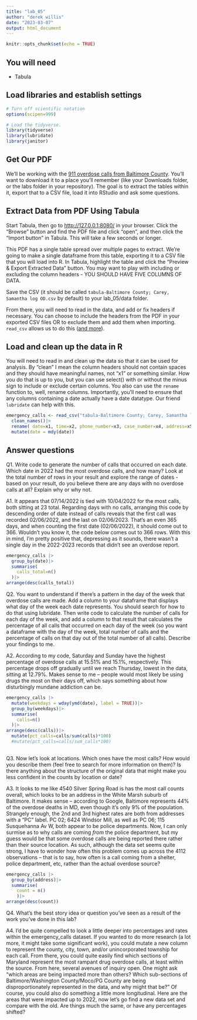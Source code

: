 ```yaml
---
title: "lab_05"
author: "derek willis"
date: "2023-03-07"
output: html_document
---
```


```r
knitr::opts_chunk$set(echo = TRUE)
```

## You will need

-   Tabula

## Load libraries and establish settings

```r
# Turn off scientific notation
options(scipen=999)

# Load the tidyverse.
library(tidyverse)
library(lubridate)
library(janitor)
```

## Get Our PDF

We'll be working with the [911 overdose calls from Baltimore County](https://drive.google.com/file/d/1qkYuojGF_6WKFr5aNQxmewDzcKyOiJFr/view?usp=share_link). You'll want to download it to a place you'll remember (like your Downloads folder, or the labs folder in your repository). The goal is to extract the tables within it, export that to a CSV file, load it into RStudio and ask some questions.

## Extract Data from PDF Using Tabula

Start Tabula, then go to <http://127.0.0.1:8080/> in your browser. Click the "Browse" button and find the PDF file and click "open", and then click the "Import button" in Tabula. This will take a few seconds or longer.

This PDF has a single table spread over multiple pages to extract. We're going to make a single dataframe from this table, exporting it to a CSV file that you will load into R. In Tabula, highlight the table and click the "Preview & Export Extracted Data" button. You may want to play with including or excluding the column headers - YOU SHOULD HAVE FIVE COLUMNS OF DATA.

Save the CSV (it should be called `tabula-Baltimore County; Carey, Samantha log OD.csv` by default) to your lab_05/data folder.

From there, you will need to read in the data, and add or fix headers if necessary. You can choose to include the headers from the PDF in your exported CSV files OR to exclude them and add them when importing. `read_csv` allows us to do this ([and more](https://readr.tidyverse.org/reference/read_delim.html)).

## Load and clean up the data in R

You will need to read in and clean up the data so that it can be used for analysis. By "clean" I mean the column headers should not contain spaces and they should have meaningful names, not "x1" or something similar. How you do that is up to you, but you can use select() with or without the minus sign to include or exclude certain columns. You also can use the `rename` function to, well, rename columns. Importantly, you'll need to ensure that any columns containing a date actually have a date datatype. Our friend `lubridate` can help with this.

```r

emergency_calls <- read_csv("tabula-Baltimore County; Carey, Samantha log OD.csv", col_name = FALSE) |>
  clean_names()|>
  rename( date=x1, time=x2, phone_number=x3, case_number=x4, address=x5)|>
  mutate(date = mdy(date))
```

## Answer questions

Q1. Write code to generate the number of calls that occurred on each date. Which date in 2022 had the most overdose calls, and how many? Look at the total number of rows in your result and explore the range of dates - based on your result, do you believe there are any days with no overdose calls at all? Explain why or why not.

A1. It appears that 07/14/2022 is tied with 10/04/2022 for the most calls, both sitting at 23 total. Regarding days with no calls, arranging this code by descending order of date instead of calls reveals that the first call was recorded 02/06/2022, and the last on 02/06/2023. That's an even 365 days, and when counting the first date (02/06/2022), it should come out to 366. Wouldn't you know it, the code below comes out to 366 rows. With this in mind, I'm pretty positive that, depressing as it sounds, there wasn't a single day in the 2022-2023 records that didn't see an overdose report.

```r
emergency_calls |>
  group_by(date)|>
  summarise(
    calls_total=n()
  )|>
arrange(desc(calls_total))
```

Q2. You want to understand if there's a pattern in the day of the week that overdose calls are made. Add a column to your dataframe that displays what day of the week each date represents. You should search for how to do that using lubridate. Then write code to calculate the number of calls for each day of the week, and add a column to that result that calculates the percentage of all calls that occurred on each day of the week (so you want a dataframe with the day of the week, total number of calls and the percentage of calls on that day out of the total number of all calls). Describe your findings to me.

A2. According to my code, Saturday and Sunday have the highest percentage of overdose calls at 15.51% and 15.1%, respectively. This percentage drops off gradually until we reach Thursday, lowest in the data, sitting at 12.79%. Makes sense to me – people would most likely be using drugs the most on their days off, which says something about how disturbingly mundane addiction can be.

```r
emergency_calls |>
  mutate(weekdays = wday(ymd(date), label = TRUE))|>
  group_by(weekdays)|>
  summarise(
    calls=n()
  )|>
arrange(desc(calls))|>
  mutate(pct_calls=calls/sum(calls)*100)
  #mutate(pct_calls=calls/sum_calls*100)
  
```

Q3. Now let's look at locations. Which ones have the most calls? How would you describe them (feel free to search for more information on them)? Is there anything about the structure of the original data that might make you less confident in the counts by location or date?

A3. It looks to me like 4540 Silver Spring Road is has the most call counts overall, which looks to be an address in the White Marsh suburb of Baltimore. It makes sense – according to Google, Baltimore represents 44% of the overdose deaths in MD, even though it's only 9% of the population. Strangely enough, the 2nd and 3rd highest rates are both from addresses with a "PC" label. PC 02; 6424 Windsor Mill, as well as PC 06; 115 Susquehanna Av W, both appear to be police departments. Now, I can only surmise as to why calls are coming *from* the police department, but my guess would be that some overdose calls are being reported there rather than their source location. As such, although the data set seems quite strong, I have to wonder how often this problem comes up across the 4112 observations – that is to say, how often is a call coming from a shelter, police department, etc, rather than the actual overdose source?

```r
emergency_calls |>
  group_by(address)|>
  summarise(
    count = n()
    )|>
arrange(desc(count))

```

Q4. What's the best story idea or question you've seen as a result of the work you've done in this lab?

A4. I'd be quite compelled to look a little deeper into percentages and rates within the emergency_calls dataset. If you wanted to do more research (a lot more, it might take some significant work), you could mutate a new column to represent the county, city, town, and/or unincorporated township for each call. From there, you could quite easily find which sections of Maryland represent the most rampant drug overdose calls, at least within the source. From here, several avenues of inquiry open. One might ask "which areas are being impacted more than others? Which sub-sections of Baltimore/Washington County/Moco/PG County are being disproportionately represented in the data, and why might that be?" Of course, you could also do something a little more longitudinal. Here are the areas that were impacted up to 2022, now let's go find a new data set and compare with the old. Are things much the same, or have any percentages shifted?
